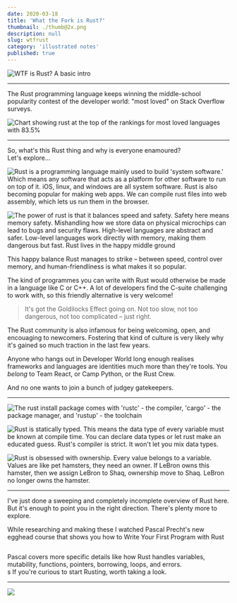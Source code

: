 ```yaml
---
date: 2020-03-18
title: 'What the Fork is Rust?'
thumbnail: ./thumb@2x.png
description: null
slug: wtfrust
category: 'illustrated notes'
published: true
---
```


<NotesContainer>

![WTF is Rust? A basic intro](./WTFRust_1.png)

---

The <Link to="https://www.rust-lang.org/">Rust programming language</Link> keeps winning the middle-school popularity contest of the developer world: "most loved" on <Link to="https://insights.stackoverflow.com/survey/2019#technology">Stack Overflow surveys</Link>.

<ImageFrame >

![Chart showing rust at the top of the rankings for most loved languages with 83.5%](./stackoverflow.png)

</ImageFrame>



---

So, what's this Rust thing and why is everyone enamoured?  
Let's explore...

![Rust is a programming language mainly used to build 'system software.' Which means any software that acts as a platform for other software to run on top of it. iOS, linux, and windows are all system software. Rust is also becoming popular for making web apps. We can compile rust files into web assembly, which lets us run them in the browser.](./WTFRust_2.png)

![The power of rust is that it balances speed and safety. Safety here means memory safety. Mishandling how we store data on physical microchips can lead to bugs and security flaws. High-level languages are abstract and safer. Low-level languages work directly with memory, making them dangerous but fast. Rust lives in the happy middle ground](./WTFRust_4.png)

This happy balance Rust manages to strike – between speed, control over memory, and human-friendliness is what makes it so popular.

The kind of programmes you can write with Rust would otherwise be made in a language like <Link to="https://en.wikipedia.org/wiki/C_(programming_language)">C</Link> or <Link to="https://en.wikipedia.org/wiki/C%2B%2B">C++</Link>. A lot of developers find the C-suite challenging to work with, so this friendly alternative is very welcome!

> It's got the <Link to='https://en.wikipedia.org/wiki/Goldilocks_principle'>Goldilocks Effect</Link> going on.  Not too slow, not too dangerous, not too complicated – just right.

The Rust community is also infamous for being welcoming, open, and encouaging to newcomers. Fostering that kind of culture is very likely why it's gained so much traction in the last few years.

Anyone who hangs out in Developer World long enough realises frameworks and languages are identities much more than they're tools. You *belong* to Team React, or Camp Python, or the Rust Crew.

And no one wants to join a bunch of judgey gatekeepers. 

---

![The rust install package comes with 'rustc' - the compiler, 'cargo' - the package manager, and 'rustup' - the toolchain](./WTFRust_3.png)

![Rust is statically typed. This means the data type of every variable must be known at compile time. You can declare data types or let rust make an educated guess. Rust's compiler is strict. It won't let you mix data types.](./WTFRust_5.png)

![Rust is obsessed with ownership. Every value belongs to a variable. Values are like pet hamsters, they need an owner. If LeBron owns this hamster, then we assign LeBron to Shaq, ownership move to Shaq. LeBron no longer owns the hamster.](./WTFRust_6.png)

---

I've just done a sweeping and completely incomplete overview of Rust here. But it's enough to point you in the right direction. There's plenty more to explore.

<p>While researching and making these I watched <Link to="https://twitter.com/PascalPrecht">Pascal Precht</Link>'s new egghead course that shows you how to <Link noToolTip to="https://egghead.io/courses/write-your-first-program-with-the-rust-language?af=54fd64">Write Your First Program with Rust </Link></p>

<Link noToolTip to="https://egghead.io/courses/write-your-first-program-with-the-rust-language?af=54fd64">

<img style="max-width: 100%;" src="https://og-image-egghead-course.now.sh/write-your-first-program-with-the-rust-language" alt="" />

</Link>

Pascal covers more specific details like how Rust handles variables, mutability, functions, pointers, borrowing, loops, and errors.  
s
If you're curious to start Rusting, worth taking a look.

---

</NotesContainer>

<FullNote verticalNote coursename="Write Your First Program with Rust" courselink="https://egghead.io/courses/write-your-first-program-with-the-rust-language?af=54fd64">

![](./WTFisRust--small.png)

</FullNote>